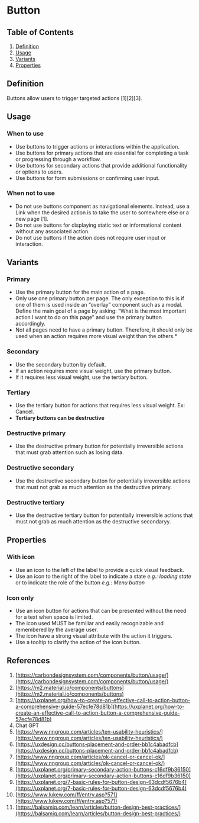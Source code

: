 
# Button
<Meta of={ButtonStories} />

## Table of Contents
1. [Definition](#definition)
2. [Usage](#usage)
3. [Variants](#variants)
4. [Properties](#properties)

## Definition
Buttons allow users to trigger targeted actions [1][2][3].
<Canvas of={ButtonStories.Primary} />

## Usage
### When to use
- Use buttons to trigger actions or interactions within the application.
- Use buttons for primary actions that are essential for completing a task or progressing through a workflow.
- Use buttons for secondary actions that provide additional functionality or options to users.
- Use buttons for form submissions or confirming user input.

### When not to use
- Do not use buttons component as navigational elements. Instead, use a Link when the desired action is to take the user to somewhere else or a new page [1].
- Do not use buttons for displaying static text or informational content without any associated action.
- Do not use buttons if the action does not require user input or interaction.

## Variants

### Primary
- Use the primary button for the main action of a page.
- Only use one primary button per page. The only exception to this is if one of them is used inside an “overlay” component such as a modal.
  Define the main goal of a page by asking: “What is the most important action I want to do on this page” and use the primary button accordingly.
- Not all pages need to have a primary button. Therefore, it should only be used when an action requires more visual weight than the others.*
<Canvas of={ButtonStories.Primary} />

### Secondary
- Use the secondary button by default.
- If an action requires more visual weight, use the primary button.
- If it requires less visual weight, use the tertiary button.
<Canvas of={ButtonStories.Secondary} />

### Tertiary
- Use the tertiary button for actions that requires less visual weight. Ex: Cancel.
- **Tertiary buttons can be destructive**
<Canvas of={ButtonStories.Tertiary} />

### Destructive primary
- Use the destructive primary button for potentially irreversible actions that must grab attention such as losing data.
<Canvas of={ButtonStories.DestructivePrimary} />

### Destructive secondary
- Use the destructive secondary button for potentially irreversible actions that must not grab as much attention as the destructive primary.
<Canvas of={ButtonStories.DestructiveSecondary} />

### Destructive tertiary
- Use the destructive tertiary button for potentially irreversible actions that must not grab as much attention as the destructive secondaryy.
<Canvas of={ButtonStories.DestructiveTertiary} />

## Properties
### With icon
- Use an icon to the left of the label to provide a quick visual feedback.
- Use an icon to the right of the label to indicate a state *e.g.: loading state* or to indicate the role of the button *e.g.: Menu button*
<Canvas of={ButtonStories.PrimaryWithIcon} />

### Icon only
- Use an icon button for actions that can be presented without the need for a text when space is limited.
- The icon used MUST be familiar and easily recognizable and remembered by the average user.
- The icon have a strong visual attribute with the action it triggers.
- Use a tooltip to clarify the action of the icon button.

<ArgTypes of={Button} />

## References
1. [https://carbondesignsystem.com/components/button/usage/](https://carbondesignsystem.com/components/button/usage/)
2. [https://m2.material.io/components/buttons](https://m2.material.io/components/buttons)
3. [https://uxplanet.org/how-to-create-an-effective-call-to-action-button-a-comprehensive-guide-57ecfe78d81b](https://uxplanet.org/how-to-create-an-effective-call-to-action-button-a-comprehensive-guide-57ecfe78d81b)
4. Chat GPT
5. [https://www.nngroup.com/articles/ten-usability-heuristics/](https://www.nngroup.com/articles/ten-usability-heuristics/)
6. [https://uxdesign.cc/buttons-placement-and-order-bb1c4abadfcb](https://uxdesign.cc/buttons-placement-and-order-bb1c4abadfcb)
7. [https://www.nngroup.com/articles/ok-cancel-or-cancel-ok/](https://www.nngroup.com/articles/ok-cancel-or-cancel-ok/)
8. [https://uxplanet.org/primary-secondary-action-buttons-c16df9b36150](https://uxplanet.org/primary-secondary-action-buttons-c16df9b36150)
9. [https://uxplanet.org/7-basic-rules-for-button-design-63dcdf5676b4](https://uxplanet.org/7-basic-rules-for-button-design-63dcdf5676b4)
10. [https://www.lukew.com/ff/entry.asp?571](https://www.lukew.com/ff/entry.asp?571)
11. [https://balsamiq.com/learn/articles/button-design-best-practices/](https://balsamiq.com/learn/articles/button-design-best-practices/)
